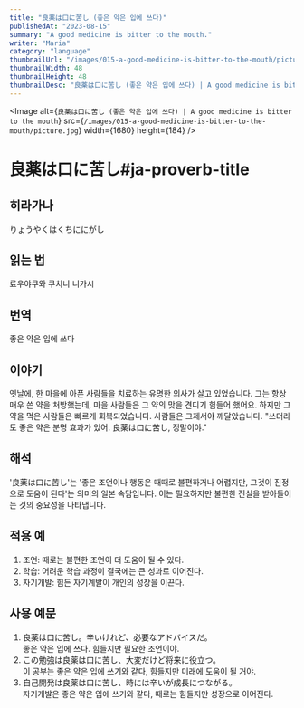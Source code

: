 ```yaml
---
title: "良薬は口に苦し (좋은 약은 입에 쓰다)"
publishedAt: "2023-08-15"
summary: "A good medicine is bitter to the mouth."
writer: "Maria"
category: "language"
thumbnailUrl: "/images/015-a-good-medicine-is-bitter-to-the-mouth/picture.jpg"
thumbnailWidth: 48
thumbnailHeight: 48
thumbnailDesc: "良薬は口に苦し (좋은 약은 입에 쓰다) | A good medicine is bitter to the mouth"
---
```


<Image
  alt={`良薬は口に苦し (좋은 약은 입에 쓰다) | A good medicine is bitter to the mouth`}
  src={`/images/015-a-good-medicine-is-bitter-to-the-mouth/picture.jpg`}
  width={1680}
  height={184}
/>

# 良薬は口に苦し#ja-proverb-title

## 히라가나

りょうやくはくちににがし

## 읽는 법

료우야쿠와 쿠치니 니가시

## 번역

좋은 약은 입에 쓰다

## 이야기

옛날에, 한 마을에 아픈 사람들을 치료하는 유명한 의사가 살고 있었습니다. 그는 항상 매우 쓴 약을 처방했는데, 마을 사람들은 그 약의 맛을 견디기 힘들어 했어요. 하지만 그 약을 먹은 사람들은 빠르게 회복되었습니다. 사람들은 그제서야 깨달았습니다. "쓰더라도 좋은 약은 분명 효과가 있어. 良薬は口に苦し, 정말이야."

## 해석

'良薬は口に苦し'는 '좋은 조언이나 행동은 때때로 불편하거나 어렵지만, 그것이 진정으로 도움이 된다'는 의미의 일본 속담입니다. 이는 필요하지만 불편한 진실을 받아들이는 것의 중요성을 나타냅니다.

## 적용 예

1. 조언: 때로는 불편한 조언이 더 도움이 될 수 있다.
2. 학습: 어려운 학습 과정이 결국에는 큰 성과로 이어진다.
3. 자기개발: 힘든 자기계발이 개인의 성장을 이끈다.

## 사용 예문

1. 良薬は口に苦し。辛いけれど、必要なアドバイスだ。<br /> 좋은 약은 입에 쓰다. 힘들지만 필요한 조언이야.
2. この勉強は良薬は口に苦し、大変だけど将来に役立つ。<br /> 이 공부는 좋은 약은 입에 쓰기와 같다, 힘들지만 미래에 도움이 될 거야.
3. 自己開発は良薬は口に苦し、時には辛いが成長につながる。<br /> 자기개발은 좋은 약은 입에 쓰기와 같다, 때로는 힘들지만 성장으로 이어진다.
